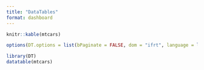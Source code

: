 ```yaml
---
title: "DataTables"
format: dashboard
---
```


```r
knitr::kable(mtcars)
```


```r
options(DT.options = list(bPaginate = FALSE, dom = "ifrt", language = list(info = "Showing _TOTAL_ entries")))
```

```r
library(DT)
datatable(mtcars)
```

